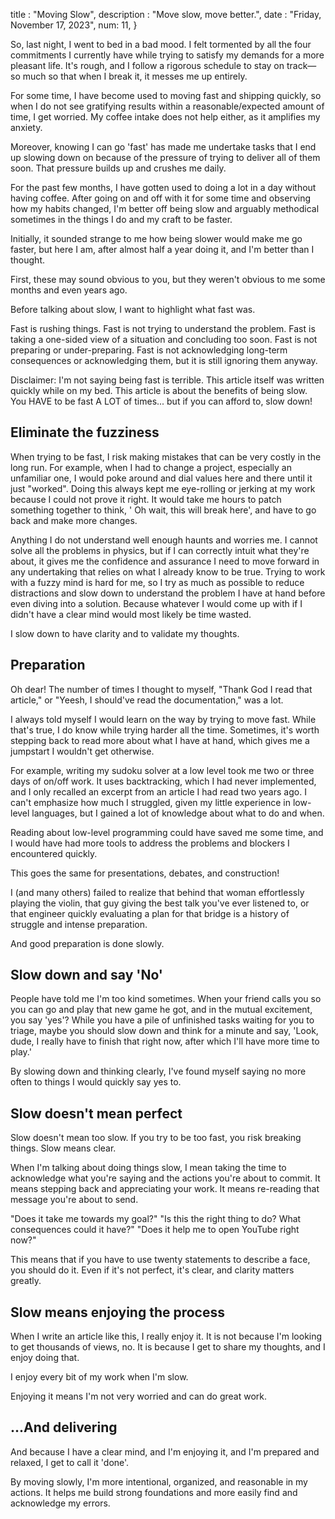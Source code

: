 
title : "Moving Slow",
description : "Move slow, move better.",
date : "Friday, November 17, 2023",
num: 11,
}


So, last night, I went to bed in a bad mood. I felt tormented by all the four commitments I currently have while trying to satisfy my demands for a more pleasant life. It's rough, and I follow a rigorous schedule to stay on track—so much so that when I break it, it messes me up entirely. 

For some time, I have become used to moving fast and shipping quickly, so when I do not see gratifying results within a reasonable/expected amount of time, I get worried. My coffee intake does not help either, as it amplifies my anxiety. 

Moreover, knowing I can go 'fast' has made me undertake tasks that I end up slowing down on because of the pressure of trying to deliver all of them soon. That pressure builds up and crushes me daily.

For the past few months, I have gotten used to doing a lot in a day without having coffee. After going on and off with it for some time and observing how my habits changed, I'm better off being slow and arguably methodical sometimes in the things I do and my craft to be faster.

Initially, it sounded strange to me how being slower would make me go faster, but here I am, after almost half a year doing it, and I'm better than I thought. 

First, these may sound obvious to you, but they weren't obvious to me some months and even years ago.

Before talking about slow, I want to highlight what fast was.

Fast is rushing things.
Fast is not trying to understand the problem.
Fast is taking a one-sided view of a situation and concluding too soon.
Fast is not preparing or under-preparing. 
Fast is not acknowledging long-term consequences or acknowledging them, but it is still ignoring them anyway. 

Disclaimer: I'm not saying being fast is terrible. This article itself was written quickly while on my bed. This article is about the benefits of being slow. You HAVE to be fast A LOT of times... but if you can afford to, slow down!

## Eliminate the fuzziness
When trying to be fast, I risk making mistakes that can be very costly in the long run. For example, when I had to change a project, especially an unfamiliar one, I would poke around and dial values here and there until it just "worked". Doing this always kept me eye-rolling or jerking at my work because I could not prove it right. It would take me hours to patch something together to think, ' Oh wait, this will break here', and have to go back and make more changes. 

Anything I do not understand well enough haunts and worries me. I cannot solve all the problems in physics, but if I can correctly intuit what they're about, it gives me the confidence and assurance I need to move forward in any undertaking that relies on what I already know to be true. Trying to work with a fuzzy mind is hard for me, so I try as much as possible to reduce distractions and slow down to understand the problem I have at hand before even diving into a solution. Because whatever I would come up with if I didn't have a clear mind would most likely be time wasted.

I slow down to have clarity and to validate my thoughts.

## Preparation
Oh dear! The number of times I thought to myself, "Thank God I read that article," or "Yeesh, I should've read the documentation," was a lot. 

I always told myself I would learn on the way by trying to move fast. While that's true, I do know while trying harder all the time. Sometimes, it's worth stepping back to read more about what I have at hand, which gives me a jumpstart I wouldn't get otherwise. 

For example, writing my sudoku solver at a low level took me two or three days of on/off work. It uses backtracking, which I had never implemented, and I only recalled an excerpt from an article I had read two years ago. I can't emphasize how much I struggled, given my little experience in low-level languages, but I gained a lot of knowledge about what to do and when.

Reading about low-level programming could have saved me some time, and I would have had more tools to address the problems and blockers I encountered quickly. 

This goes the same for presentations, debates, and construction! 

I (and many others) failed to realize that behind that woman effortlessly playing the violin, that guy giving the best talk you've ever listened to, or that engineer quickly evaluating a plan for that bridge is a history of struggle and intense preparation. 

And good preparation is done slowly.

## Slow down and say 'No'
People have told me I'm too kind sometimes. When your friend calls you so you can go and play that new game he got, and in the mutual excitement, you say 'yes'? While you have a pile of unfinished tasks waiting for you to triage, maybe you should slow down and think for a minute and say, 'Look, dude, I really have to finish that right now, after which I'll have more time to play.'

By slowing down and thinking clearly, I've found myself saying no more often to things I would quickly say yes to. 

## Slow doesn't mean perfect
Slow doesn't mean too slow. If you try to be too fast, you risk breaking things. Slow means clear.

When I'm talking about doing things slow, I mean taking the time to acknowledge what you're saying and the actions you're about to commit. It means stepping back and appreciating your work. It means re-reading that message you're about to send.

"Does it take me towards my goal?"
"Is this the right thing to do? What consequences could it have?"
"Does it help me to open YouTube right now?"

This means that if you have to use twenty statements to describe a face, you should do it. Even if it's not perfect, it's clear, and clarity matters greatly. 

## Slow means enjoying the process
When I write an article like this, I really enjoy it. It is not because I'm looking to get thousands of views, no. It is because I get to share my thoughts, and I enjoy doing that. 

I enjoy every bit of my work when I'm slow. 

Enjoying it means I'm not very worried and can do great work. 

## ...And delivering
And because I have a clear mind, and I'm enjoying it, and I'm prepared and relaxed, I get to call it 'done'. 

By moving slowly, I'm more intentional, organized, and reasonable in my actions. It helps me build strong foundations and more easily find and acknowledge my errors. 